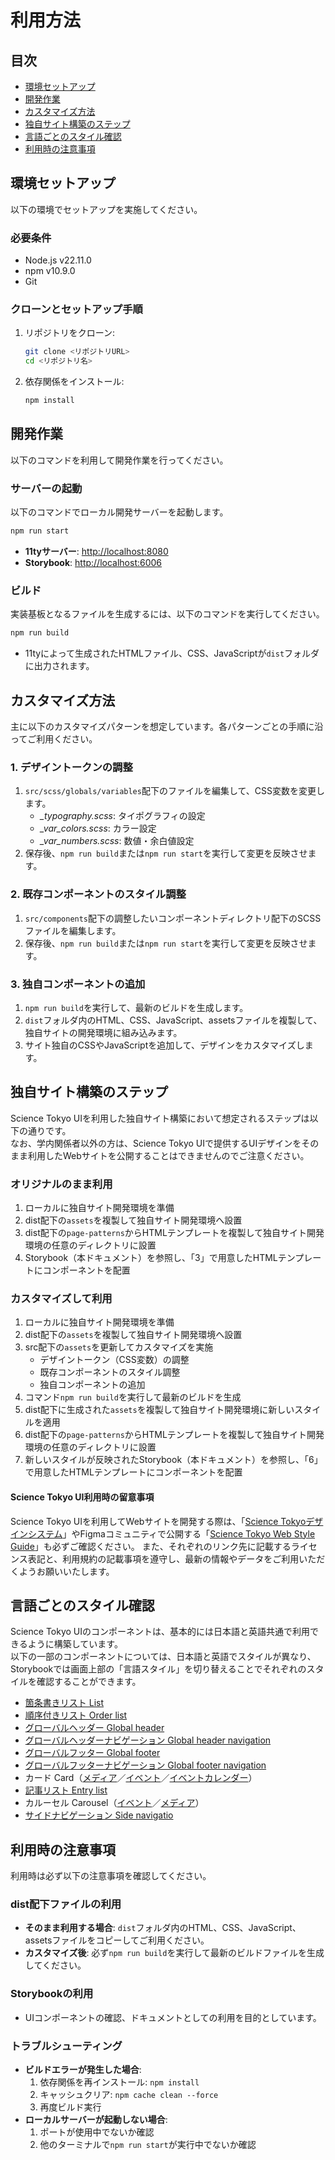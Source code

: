 
<Meta title="利用方法" />

# 利用方法

## 目次

- [環境セットアップ](#環境セットアップ)
- [開発作業](#開発作業)
- [カスタマイズ方法](#カスタマイズ方法)
- [独自サイト構築のステップ](#独自サイト構築のステップ)
- [言語ごとのスタイル確認](#言語ごとのスタイル確認)
- [利用時の注意事項](#利用時の注意事項)

## 環境セットアップ

以下の環境でセットアップを実施してください。

### 必要条件

- Node.js v22.11.0
- npm v10.9.0
- Git

### クローンとセットアップ手順

1. リポジトリをクローン:
   ```bash
   git clone <リポジトリURL>
   cd <リポジトリ名>
   ```
2. 依存関係をインストール:
   ```bash
   npm install
   ```

## 開発作業

以下のコマンドを利用して開発作業を行ってください。

### サーバーの起動

以下のコマンドでローカル開発サーバーを起動します。

```bash
npm run start
```

- **11tyサーバー**: [http://localhost:8080](http://localhost:8080)
- **Storybook**: [http://localhost:6006](http://localhost:6006)

### ビルド

実装基板となるファイルを生成するには、以下のコマンドを実行してください。

```bash
npm run build
```

- 11tyによって生成されたHTMLファイル、CSS、JavaScriptが`dist`フォルダに出力されます。


## カスタマイズ方法

主に以下のカスタマイズパターンを想定しています。各パターンごとの手順に沿ってご利用ください。

### 1. デザイントークンの調整

1. `src/scss/globals/variables`配下のファイルを編集して、CSS変数を変更します。
   - _\_typography.scss_: タイポグラフィの設定
   - _\_var_colors.scss_: カラー設定
   - _\_var_numbers.scss_: 数値・余白値設定
2. 保存後、`npm run build`または`npm run start`を実行して変更を反映させます。

### 2. 既存コンポーネントのスタイル調整

1. `src/components`配下の調整したいコンポーネントディレクトリ配下のSCSSファイルを編集します。
2. 保存後、`npm run build`または`npm run start`を実行して変更を反映させます。

### 3. 独自コンポーネントの追加

1. `npm run build`を実行して、最新のビルドを生成します。
2. `dist`フォルダ内のHTML、CSS、JavaScript、assetsファイルを複製して、独自サイトの開発環境に組み込みます。
3. サイト独自のCSSやJavaScriptを追加して、デザインをカスタマイズします。


## 独自サイト構築のステップ

Science Tokyo UIを利用した独自サイト構築において想定されるステップは以下の通りです。  
なお、学内関係者以外の方は、Science Tokyo UIで提供するUIデザインをそのまま利用したWebサイトを公開することはできませんのでご注意ください。

### オリジナルのまま利用

1. ローカルに独自サイト開発環境を準備
2. dist配下の`assets`を複製して独自サイト開発環境へ設置
3. dist配下の`page-patterns`からHTMLテンプレートを複製して独自サイト開発環境の任意のディレクトリに設置
4. Storybook（本ドキュメント）を参照し、「3」で用意したHTMLテンプレートにコンポーネントを配置

### カスタマイズして利用

1. ローカルに独自サイト開発環境を準備
2. dist配下の`assets`を複製して独自サイト開発環境へ設置
3. src配下の`assets`を更新してカスタマイズを実施
     - デザイントークン（CSS変数）の調整
     - 既存コンポーネントのスタイル調整
     - 独自コンポーネントの追加
4. コマンド`npm run build`を実行して最新のビルドを生成
5. dist配下に生成された`assets`を複製して独自サイト開発環境に新しいスタイルを適用
6. dist配下の`page-patterns`からHTMLテンプレートを複製して独自サイト開発環境の任意のディレクトリに設置
7. 新しいスタイルが反映されたStorybook（本ドキュメント）を参照し、「6」で用意したHTMLテンプレートにコンポーネントを配置

#### Science Tokyo UI利用時の留意事項

Science Tokyo UIを利用してWebサイトを開発する際は、「<a href="https://design-system.isct.ac.jp/" target="_blank">Science Tokyoデザインシステム</a>」やFigmaコミュニティで公開する「<a href="https://www.figma.com/@ScienceTokyo" target="_blank">Science Tokyo Web Style Guide</a>」も必ずご確認ください。
また、それぞれのリンク先に記載するライセンス表記と、利用規約の記載事項を遵守し、最新の情報やデータをご利用いただくようお願いいたします。

## 言語ごとのスタイル確認

Science Tokyo UIのコンポーネントは、基本的には日本語と英語共通で利用できるように構築しています。  
以下の一部のコンポーネントについては、日本語と英語でスタイルが異なり、Storybookでは画面上部の「言語スタイル」を切り替えることでそれぞれのスタイルを確認することができます。

- [箇条書きリスト List](?path=/docs/プリミティブコンポーネント-primitive-データセット-dataset-箇条書きリスト-list--docs)
- [順序付きリスト Order list](?path=/docs/プリミティブコンポーネント-primitive-データセット-dataset-順序付きリスト-order-list--docs)
- [グローバルヘッダー Global header](?path=/docs/セマンティックコンポーネント-semantic-ヘッダー-header-グローバルヘッダー-global-header--docs)
- [グローバルヘッダーナビゲーション Global header navigation](?path=/docs/セマンティックコンポーネント-semantic-ヘッダー-header-グローバルヘッダーナビゲーション-global-header-navigation--docs)
- [グローバルフッター Global footer](?path=/docs/セマンティックコンポーネント-semantic-フッター-footer-グローバルフッター-global-footer--docs)
- [グローバルフッターナビゲーション Global footer navigation](?path=/docs/セマンティックコンポーネント-semantic-フッター-footer-グローバルフッターナビゲーション-global-footer-navigation--docs)
- カード Card（[メディア](?path=/story/セマンティックコンポーネント-semantic-グループ-group-カード-card--contents-list-media)／[イベント](?path=/story/セマンティックコンポーネント-semantic-グループ-group-カード-card--contents-list-event)／[イベントカレンダー](?path=/story/セマンティックコンポーネント-semantic-グループ-group-カード-card--contents-list-event-carousel)）
- [記事リスト Entry list](?path=/docs/セマンティックコンポーネント-semantic-グループ-group-記事リスト-entry-list--docs)
- カルーセル Carousel（[イベント](?path=/story/セマンティックコンポーネント-semantic-グループ-group-カルーセル-carousel--card-event)／[メディア](?path=/story/セマンティックコンポーネント-semantic-グループ-group-カルーセル-carousel--card-media)）
- [サイドナビゲーション Side navigatio](?path=/docs/セマンティックコンポーネント-semantic-スティッキー-sticky-サイドナビゲーション-side-navigation--docs)

## 利用時の注意事項

利用時は必ず以下の注意事項を確認してください。

### dist配下ファイルの利用

- **そのまま利用する場合**: `dist`フォルダ内のHTML、CSS、JavaScript、assetsファイルをコピーしてご利用ください。
- **カスタマイズ後**: 必ず`npm run build`を実行して最新のビルドファイルを生成してください。

### Storybookの利用

- UIコンポーネントの確認、ドキュメントとしての利用を目的としています。

### トラブルシューティング

- **ビルドエラーが発生した場合**:
  1. 依存関係を再インストール: `npm install`
  2. キャッシュクリア: `npm cache clean --force`
  3. 再度ビルド実行
- **ローカルサーバーが起動しない場合**:
  1. ポートが使用中でないか確認
  2. 他のターミナルで`npm run start`が実行中でないか確認